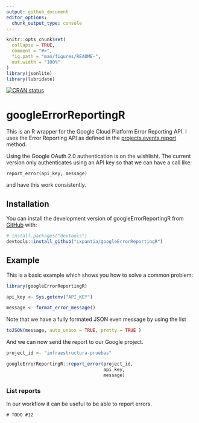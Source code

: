 ```yaml
---
output: github_document
editor_options: 
  chunk_output_type: console
---
```


<!-- README.md is generated from README.Rmd. Please edit that file -->

```r
knitr::opts_chunk$set(
  collapse = TRUE,
  comment = "#>",
  fig.path = "man/figures/README-",
  out.width = "100%"
)
library(jsonlite)
library(lubridate)
```


<!-- badges: start -->
[![CRAN status](https://www.r-pkg.org/badges/version/ixplorer)](https://cran.r-project.org/package=googleErrorReportingR)
<!-- badges: end -->

# googleErrorReportingR
This is an R wrapper for the Google Cloud Platform Error Reporting API. I uses the Error Reporting API as defined in the [projects.events.report](https://cloud.google.com/error-reporting/reference/rest/v1beta1/projects.events/report) method.

Using the Google OAuth 2.0 authentication is on the wishlisht. The current version only authenticates using an API key so that we can have a call like:

    report_error(api_key, message)

and have this work consistently.

## Installation

You can install the development version of googleErrorReportingR from [GitHub](https://github.com/) with:

``` r
# install.packages("devtools")
devtools::install_github("ixpantia/googleErrorReportingR")
```

## Example

This is a basic example which shows you how to solve a common problem:

```r
library(googleErrorReportingR)

api_key <- Sys.getenv("API_KEY")

message <- format_error_message()
```

Note that we have a fully formated JSON even message by using the list

```r
toJSON(message, auto_unbox = TRUE, pretty = TRUE )
```

And we can now send the report to our Google project.

```r
project_id <- "infraestructura-pruebas"

googleErrorReportingR::report_error(project_id,
                                    api_key,
                                    message)
```


### List reports

In our workflow it can be useful to be able to report errors.

```
# TODO #12
```

